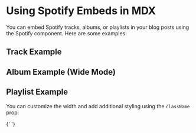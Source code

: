 # Using Spotify Embeds in MDX

You can embed Spotify tracks, albums, or playlists in your blog posts using the Spotify component. Here are some examples:

## Track Example

<Spotify link="https://open.spotify.com/track/5ihDGnhQgMA0F0tk9fNLlA" />

## Album Example (Wide Mode)

<Spotify
  link="https://open.spotify.com/album/4eLPsYPBmXABThSJ821sqY"
  wide={true}
/>

## Playlist Example

<Spotify link="https://open.spotify.com/playlist/37i9dQZF1DXcBWIGoYBM5M" />

You can customize the width and add additional styling using the `className` prop:

<Spotify
  link="https://open.spotify.com/track/5ihDGnhQgMA0F0tk9fNLlA"
  className="my-12"
/>{' '}
